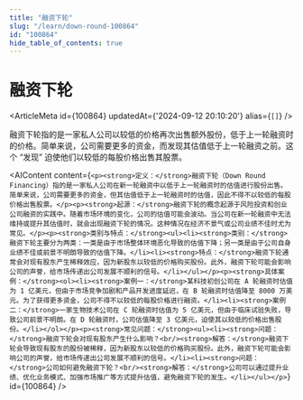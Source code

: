 ```yaml
---
title: "融资下轮"
slug: "/learn/down-round-100864"
id: "100864"
hide_table_of_contents: true
---
```



# 融资下轮

<ArticleMeta id={100864} updatedAt={'2024-09-12 20:10:20'} alias={`[]`} />
<div className='border-solid border-b border-t-0 my-4 border-[var(--ifm-color-gray-300)]' />

融资下轮指的是一家私人公司以较低的价格再次出售额外股份，低于上一轮融资时的价格。简单来说，公司需要更多的资金，而发现其估值低于上一轮融资之前。这个 “发现” 迫使他们以较低的每股价格出售其股票。

<AIContent content={`<p><strong>定义：</strong>融资下轮（Down Round Financing）指的是一家私人公司在新一轮融资中以低于上一轮融资时的估值进行股份出售。简单来说，公司需要更多的资金，但其估值低于上一轮融资时的估值，因此不得不以较低的每股价格出售股票。</p><p><strong>起源：</strong>融资下轮的概念起源于风险投资和创业公司融资的实践中。随着市场环境的变化，公司的估值可能会波动。当公司在新一轮融资中无法维持或提升其估值时，就会出现融资下轮的情况。这种情况在经济不景气或公司业绩不佳时尤为常见。</p><p><strong>类别与特点：</strong><ul><li><strong>类别：</strong>融资下轮主要分为两类：一类是由于市场整体环境恶化导致的估值下降；另一类是由于公司自身业绩不佳或前景不明朗导致的估值下降。</li><li><strong>特点：</strong>融资下轮通常会对现有股东产生稀释效应，因为新股东以较低的价格购买股份。此外，融资下轮可能会影响公司的声誉，给市场传递出公司发展不顺利的信号。</li></ul></p><p><strong>具体案例：</strong><ol><li><strong>案例一：</strong>某科技初创公司在 A 轮融资时估值为 1 亿美元，但由于市场竞争加剧和产品开发进度延迟，在 B 轮融资时估值降至 8000 万美元。为了获得更多资金，公司不得不以较低的每股价格进行融资。</li><li><strong>案例二：</strong>一家生物技术公司在 C 轮融资时估值为 5 亿美元，但由于临床试验失败，导致公司前景不明朗。在 D 轮融资时，公司估值降至 3 亿美元，迫使其以较低的价格出售股份。</li></ol></p><p><strong>常见问题：</strong><ul><li><strong>问题：</strong>融资下轮会对现有股东产生什么影响？<br/><strong>解答：</strong>融资下轮会导致现有股东的股份被稀释，因为新股东以较低的价格购买股份。此外，融资下轮可能会影响公司的声誉，给市场传递出公司发展不顺利的信号。</li><li><strong>问题：</strong>公司如何避免融资下轮？<br/><strong>解答：</strong>公司可以通过提升业绩、优化业务模式、加强市场推广等方式提升估值，避免融资下轮的发生。</li></ul></p>`} id={100864} />
